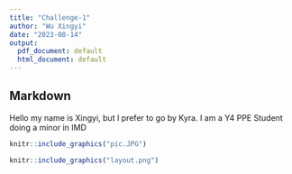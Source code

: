 ```yaml
---
title: "Challenge-1"
author: "Wu Xingyi"
date: "2023-08-14"
output:
  pdf_document: default
  html_document: default
---
```

## Markdown
Hello my name is Xingyi, but I prefer to go by Kyra. I am a Y4 PPE Student doing a minor in IMD

```r
knitr::include_graphics("pic.JPG") 
```
```r
knitr::include_graphics("layout.png") 
```